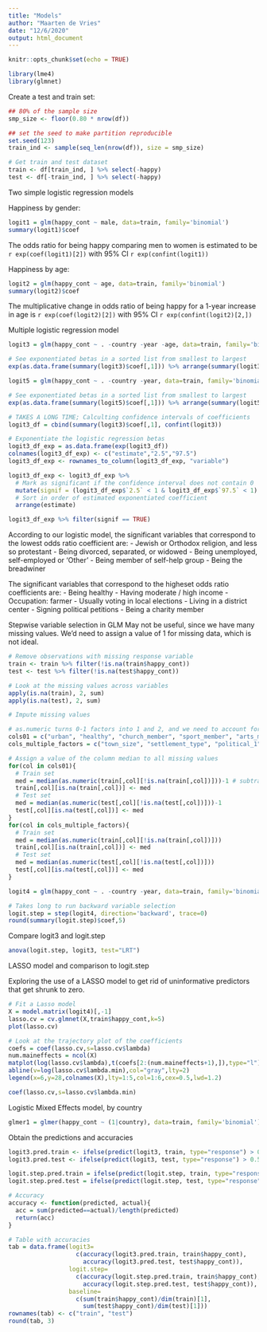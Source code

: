 ```yaml
---
title: "Models"
author: "Maarten de Vries"
date: "12/6/2020"
output: html_document
---
```


```r
knitr::opts_chunk$set(echo = TRUE)
```

```r
library(lme4)
library(glmnet)
```

Create a test and train set:

```r
## 80% of the sample size
smp_size <- floor(0.80 * nrow(df))

## set the seed to make partition reproducible
set.seed(123)
train_ind <- sample(seq_len(nrow(df)), size = smp_size)

# Get train and test dataset
train <- df[train_ind, ] %>% select(-happy)
test <- df[-train_ind, ] %>% select(-happy)
```

Two simple logistic regression models

Happiness by gender:
```r
logit1 = glm(happy_cont ~ male, data=train, family='binomial')
summary(logit1)$coef
```
The odds ratio for being happy comparing men to women is estimated to be `r exp(coef(logit1)[2])` with 95% CI `r exp(confint(logit1))`

Happiness by age:
```r
logit2 = glm(happy_cont ~ age, data=train, family='binomial')
summary(logit2)$coef
```
The multiplicative change in odds ratio of being happy for a 1-year increase in age is `r exp(coef(logit2)[2])` with 95% CI `r exp(confint(logit2)[2,])`

Multiple logistic regression model
```r
logit3 = glm(happy_cont ~ . -country -year -age, data=train, family='binomial')

# See exponentiated betas in a sorted list from smallest to largest
exp(as.data.frame(summary(logit3)$coef[,1])) %>% arrange(summary(logit3)$coef[, 1])
```

```r
logit5 = glm(happy_cont ~ . -country -year, data=train, family='binomial')

# See exponentiated betas in a sorted list from smallest to largest
exp(as.data.frame(summary(logit5)$coef[,1])) %>% arrange(summary(logit5)$coef[, 1])
```


```r
# TAKES A LONG TIME; Calculting confidence intervals of coefficients
logit3_df = cbind(summary(logit3)$coef[,1], confint(logit3))

# Exponentiate the logistic regression betas
logit3_df_exp = as.data.frame(exp(logit3_df))
colnames(logit3_df_exp) <- c("estimate","2.5","97.5")
logit3_df_exp <- rownames_to_column(logit3_df_exp, "variable")

logit3_df_exp <- logit3_df_exp %>% 
  # Mark as significant if the confidence interval does not contain 0
  mutate(signif = (logit3_df_exp$`2.5` < 1 & logit3_df_exp$`97.5` < 1) |  (logit3_df_exp$`2.5` > 1 & logit3_df_exp$`97.5` > 1)) %>%
  # Sort in order of estimated exponentiated coefficient
  arrange(estimate) 

logit3_df_exp %>% filter(signif == TRUE)
```



According to our logistic model, the significant variables that correspond to the lowest odds ratio coefficient are:
- Jewish or Orthodox religion, and less so protestant
- Being  divorced, separated, or widowed
- Being unemployed, self-employed or 'Other'
- Being member of self-help group
- Being the breadwiner

The significant variables that correspond to the higheset odds ratio coefficients are:
- Being healthy
- Having moderate / high income
- Occupation: farmer
- Usually voting in local elections
- Living in a district center
- Signing political petitions
- Being a charity member

Stepwise variable selection in GLM
May not be useful, since we have many missing values. We'd need to assign a value of 1 for missing data, which is not ideal.
```r
# Remove observations with missing response variable
train <- train %>% filter(!is.na(train$happy_cont))
test <- test %>% filter(!is.na(test$happy_cont))

# Look at the missing values across variables
apply(is.na(train), 2, sum)
apply(is.na(test), 2, sum)

# Impute missing values

# as.numeric turns 0-1 factors into 1 and 2, and we need to account for this by subtracting 1 from those columns with 0-1 factors
cols01 = c("urban", "healthy", "church_member", "sport_member", "arts_member", "union_member", "political_party_member", "environment_member", "prof_member", "charity_member", "consumer_member", "self_help_member", "women_member", "religious","political_5","political_6", "immigrant", "immigrant_mother", "immigrant_father", "citizen", "live_with_parents", "breadwinner", "male")
cols_multiple_factors = c("town_size", "settlement_type", "political_1", "political_2","political_3","political_4",'age','household_size','relationship',"num_kids","education","education_mother", "education_father","employment_status","occupation","sector", "income", "religion")

# Assign a value of the column median to all missing values
for(col in cols01){
  # Train set
  med = median(as.numeric(train[,col][!is.na(train[,col])]))-1 # subtracting 1 as stated above
  train[,col][is.na(train[,col])] <- med
  # Test set
  med = median(as.numeric(test[,col][!is.na(test[,col])]))-1
  test[,col][is.na(test[,col])] <- med
}
for(col in cols_multiple_factors){
  # Train set
  med = median(as.numeric(train[,col][!is.na(train[,col])]))
  train[,col][is.na(train[,col])] <- med
  # Test set
  med = median(as.numeric(test[,col][!is.na(test[,col])]))
  test[,col][is.na(test[,col])] <- med
}

logit4 = glm(happy_cont ~ . -country -year, data=train, family='binomial')

# Takes long to run backward variable selection
logit.step = step(logit4, direction='backward', trace=0)
round(summary(logit.step)$coef,5)
```

Compare logit3 and logit.step

```r
anova(logit.step, logit3, test="LRT")
```

LASSO model and comparison to logit.step

Exploring the use of a LASSO model to get rid of uninformative predictors that get shrunk to zero.
```r
# Fit a Lasso model
X = model.matrix(logit4)[,-1]
lasso.cv = cv.glmnet(X,train$happy_cont,k=5)
plot(lasso.cv)
```

```r
# Look at the trajectory plot of the coefficients
coefs = coef(lasso.cv,s=lasso.cv$lambda)
num.maineffects = ncol(X) 
matplot(log(lasso.cv$lambda),t(coefs[2:(num.maineffects+1),]),type="l")
abline(v=log(lasso.cv$lambda.min),col="gray",lty=2)
legend(x=6,y=28,colnames(X),lty=1:5,col=1:6,cex=0.5,lwd=1.2)
```

```r
coef(lasso.cv,s=lasso.cv$lambda.min)
```


Logistic Mixed Effects model, by country

```r
glmer1 = glmer(happy_cont ~ (1|country), data=train, family='binomial')
```

Obtain the predictions and accuracies
```r
logit3.pred.train <- ifelse(predict(logit3, train, type="response") > 0.5, 1, 0)
logit3.pred.test <- ifelse(predict(logit3, test, type="response") > 0.5, 1, 0)

logit.step.pred.train = ifelse(predict(logit.step, train, type="response") > 0.5, 1, 0)
logit.step.pred.test = ifelse(predict(logit.step, test, type="response") > 0.5, 1, 0)

# Accuracy
accuracy <- function(predicted, actual){
  acc = sum(predicted==actual)/length(predicted)
  return(acc)
}

# Table with accuracies
tab = data.frame(logit3=
                   c(accuracy(logit3.pred.train, train$happy_cont),
                     accuracy(logit3.pred.test, test$happy_cont)),
                 logit.step=
                   c(accuracy(logit.step.pred.train, train$happy_cont),
                     accuracy(logit.step.pred.test, test$happy_cont)),
                 baseline=
                   c(sum(train$happy_cont)/dim(train)[1], 
                     sum(test$happy_cont)/dim(test)[1]))
rownames(tab) <- c("train", "test")
round(tab, 3)

```

